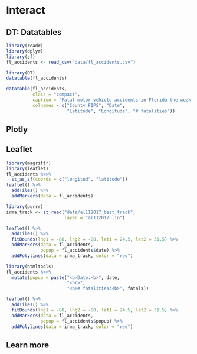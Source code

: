 # Interact

## DT: Datatables

```r
library(readr)
library(dplyr)
library(sf)
fl_accidents <- read_csv("data/fl_accidents.csv") 
```

```r
library(DT)
datatable(fl_accidents)
```


```r
datatable(fl_accidents, 
          class = "compact", 
          caption = "Fatal motor vehicle accidents in Florida the week of Hurricane Irma",
          colnames = c("County FIPS", "Date",
                       "Latitude", "Longitude", "# fatalities"))
```

## Plotly

## Leaflet

```r
library(magrittr)
library(leaflet)
fl_accidents %<>% 
  st_as_sf(coords = c("longitud", "latitude"))
leaflet() %>% 
  addTiles() %>% 
  addMarkers(data = fl_accidents)
```

```r
library(purrr)
irma_track <- st_read("data/al112017_best_track", 
                      layer = "al112017_lin") 

leaflet() %>% 
  addTiles() %>%
  fitBounds(lng1 = -88, lng2 = -80, lat1 = 24.5, lat2 = 31.5) %>% 
  addMarkers(data = fl_accidents,
             popup = fl_accidents$date) %>% 
  addPolylines(data = irma_track, color = "red")
```

```r
library(htmltools)
fl_accidents %<>% 
  mutate(popup = paste("<b>Date:<b>", date, 
                       "<br>",
                       "<b># fatalities:<b>", fatals))

leaflet() %>% 
  addTiles() %>%
  fitBounds(lng1 = -88, lng2 = -80, lat1 = 24.5, lat2 = 31.5) %>% 
  addMarkers(data = fl_accidents,
             popup = fl_accidents$popup) %>% 
  addPolylines(data = irma_track, color = "red")
```



## Learn more